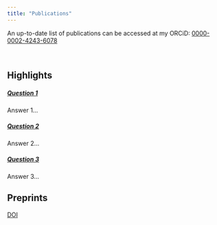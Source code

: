 ---
title: "Publications"
---

An up-to-date list of publications can be accessed at my <i class="fa-brands fa-orcid"></i> ORCiD: <a href="https://orcid.org/0000-0002-4243-6078">0000-0002-4243-6078</a>  

<br>

## Highlights

<div role="tablist" aria-multiselectable="true">

<div class="panel panel-info">
<div class="panel-heading" role="tab" id="questionOne">
<h5 class="panel-title">
<a data-toggle="collapse" data-parent="#faq" href="#answerOne" aria-expanded="false" aria-controls="answerOne">
Question 1
</a>
</h5>
</div>
<div id="answerOne" class="panel-collapse collapse" role="tabpanel" aria-labelledby="questionOne">
<div class="panel-body">
Answer 1...
</div>
</div>
</div>

<div class="panel panel-default">
<div class="panel-heading" role="tab" id="questionTwo">
<h5 class="panel-title">
<a class="collapsed" data-toggle="collapse" data-parent="#faq" href="#answerTwo" aria-expanded="false" aria-controls="answerTwo">
Question 2
</a>
</h5>
</div>
<div id="answerTwo" class="panel-collapse collapse" role="tabpanel" aria-labelledby="questionTwo">
<div class="panel-body">
Answer 2...
</div>
</div>
</div>

<div class="panel panel-default">
<div class="panel-heading" role="tab" id="questionThree">
<h5 class="panel-title">
<a class="collapsed" data-toggle="collapse" data-parent="#faq" href="#answerThree" aria-expanded="true" aria-controls="answerThree">
Question 3
</a>
</h5>
</div>
<div id="answerThree" class="panel-collapse collapse in" role="tabpanel" aria-labelledby="questionThree">
<div class="panel-body">
Answer 3...
</div>
</div>
</div>

</div>

## Preprints

<a href="#" class="btn btn-info btn-sm">DOI</a>

